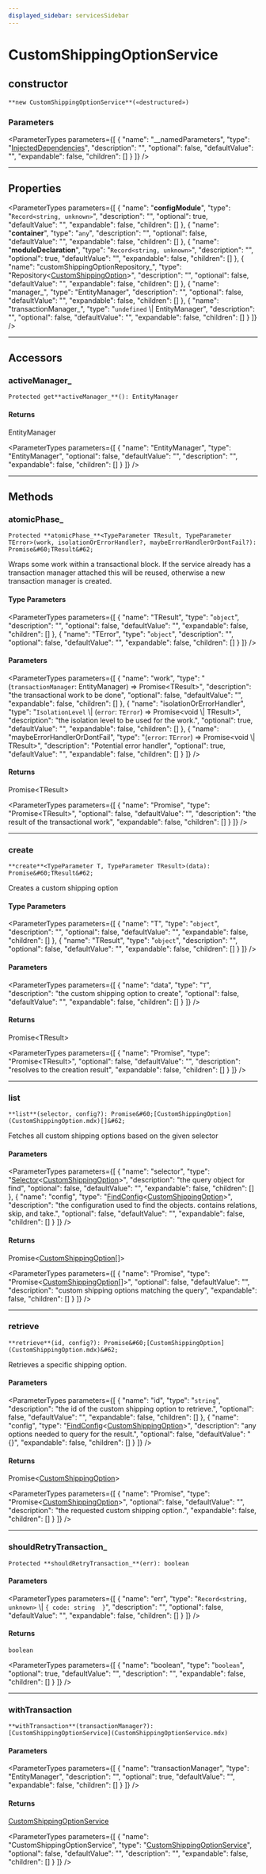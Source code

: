 ```yaml
---
displayed_sidebar: servicesSidebar
---
```



# CustomShippingOptionService

## constructor

`**new CustomShippingOptionService**(«destructured»)`

### Parameters

<ParameterTypes parameters={[
  {
    "name": "__namedParameters",
    "type": "[InjectedDependencies](../types/InjectedDependencies-6.mdx)",
    "description": "",
    "optional": false,
    "defaultValue": "",
    "expandable": false,
    "children": []
  }
]} />

___

## Properties

<ParameterTypes parameters={[
  {
    "name": "__configModule__",
    "type": "`Record<string, unknown>`",
    "description": "",
    "optional": true,
    "defaultValue": "",
    "expandable": false,
    "children": []
  },
  {
    "name": "__container__",
    "type": "`any`",
    "description": "",
    "optional": false,
    "defaultValue": "",
    "expandable": false,
    "children": []
  },
  {
    "name": "__moduleDeclaration__",
    "type": "`Record<string, unknown>`",
    "description": "",
    "optional": true,
    "defaultValue": "",
    "expandable": false,
    "children": []
  },
  {
    "name": "customShippingOptionRepository_",
    "type": "Repository&#60;[CustomShippingOption](CustomShippingOption.mdx)&#62;",
    "description": "",
    "optional": false,
    "defaultValue": "",
    "expandable": false,
    "children": []
  },
  {
    "name": "manager_",
    "type": "EntityManager",
    "description": "",
    "optional": false,
    "defaultValue": "",
    "expandable": false,
    "children": []
  },
  {
    "name": "transactionManager_",
    "type": "`undefined` \\| EntityManager",
    "description": "",
    "optional": false,
    "defaultValue": "",
    "expandable": false,
    "children": []
  }
]} />

___

## Accessors

### activeManager\_

`Protected get**activeManager_**(): EntityManager`

#### Returns

EntityManager

<ParameterTypes parameters={[
  {
    "name": "EntityManager",
    "type": "EntityManager",
    "optional": false,
    "defaultValue": "",
    "description": "",
    "expandable": false,
    "children": []
  }
]} />

___

## Methods

### atomicPhase\_

`Protected **atomicPhase_**<TypeParameter TResult, TypeParameter TError>(work, isolationOrErrorHandler?, maybeErrorHandlerOrDontFail?): Promise&#60;TResult&#62;`

Wraps some work within a transactional block. If the service already has
a transaction manager attached this will be reused, otherwise a new
transaction manager is created.

#### Type Parameters

<ParameterTypes parameters={[
  {
    "name": "TResult",
    "type": "`object`",
    "description": "",
    "optional": false,
    "defaultValue": "",
    "expandable": false,
    "children": []
  },
  {
    "name": "TError",
    "type": "`object`",
    "description": "",
    "optional": false,
    "defaultValue": "",
    "expandable": false,
    "children": []
  }
]} />

#### Parameters

<ParameterTypes parameters={[
  {
    "name": "work",
    "type": "(`transactionManager`: EntityManager) => Promise&#60;TResult&#62;",
    "description": "the transactional work to be done",
    "optional": false,
    "defaultValue": "",
    "expandable": false,
    "children": []
  },
  {
    "name": "isolationOrErrorHandler",
    "type": "`IsolationLevel` \\| (`error`: `TError`) => Promise&#60;void \\| TResult&#62;",
    "description": "the isolation level to be used for the work.",
    "optional": true,
    "defaultValue": "",
    "expandable": false,
    "children": []
  },
  {
    "name": "maybeErrorHandlerOrDontFail",
    "type": "(`error`: `TError`) => Promise&#60;void \\| TResult&#62;",
    "description": "Potential error handler",
    "optional": true,
    "defaultValue": "",
    "expandable": false,
    "children": []
  }
]} />

#### Returns

Promise&#60;TResult&#62;

<ParameterTypes parameters={[
  {
    "name": "Promise",
    "type": "Promise&#60;TResult&#62;",
    "optional": false,
    "defaultValue": "",
    "description": "the result of the transactional work",
    "expandable": false,
    "children": []
  }
]} />

___

### create

`**create**<TypeParameter T, TypeParameter TResult>(data): Promise&#60;TResult&#62;`

Creates a custom shipping option

#### Type Parameters

<ParameterTypes parameters={[
  {
    "name": "T",
    "type": "`object`",
    "description": "",
    "optional": false,
    "defaultValue": "",
    "expandable": false,
    "children": []
  },
  {
    "name": "TResult",
    "type": "`object`",
    "description": "",
    "optional": false,
    "defaultValue": "",
    "expandable": false,
    "children": []
  }
]} />

#### Parameters

<ParameterTypes parameters={[
  {
    "name": "data",
    "type": "`T`",
    "description": "the custom shipping option to create",
    "optional": false,
    "defaultValue": "",
    "expandable": false,
    "children": []
  }
]} />

#### Returns

Promise&#60;TResult&#62;

<ParameterTypes parameters={[
  {
    "name": "Promise",
    "type": "Promise&#60;TResult&#62;",
    "optional": false,
    "defaultValue": "",
    "description": "resolves to the creation result",
    "expandable": false,
    "children": []
  }
]} />

___

### list

`**list**(selector, config?): Promise&#60;[CustomShippingOption](CustomShippingOption.mdx)[]&#62;`

Fetches all custom shipping options based on the given selector

#### Parameters

<ParameterTypes parameters={[
  {
    "name": "selector",
    "type": "[Selector](../types/Selector.mdx)&#60;[CustomShippingOption](CustomShippingOption.mdx)&#62;",
    "description": "the query object for find",
    "optional": false,
    "defaultValue": "",
    "expandable": false,
    "children": []
  },
  {
    "name": "config",
    "type": "[FindConfig](../interfaces/FindConfig.mdx)&#60;[CustomShippingOption](CustomShippingOption.mdx)&#62;",
    "description": "the configuration used to find the objects. contains relations, skip, and take.",
    "optional": false,
    "defaultValue": "",
    "expandable": false,
    "children": []
  }
]} />

#### Returns

Promise&#60;[CustomShippingOption](CustomShippingOption.mdx)[]&#62;

<ParameterTypes parameters={[
  {
    "name": "Promise",
    "type": "Promise&#60;[CustomShippingOption](CustomShippingOption.mdx)[]&#62;",
    "optional": false,
    "defaultValue": "",
    "description": "custom shipping options matching the query",
    "expandable": false,
    "children": []
  }
]} />

___

### retrieve

`**retrieve**(id, config?): Promise&#60;[CustomShippingOption](CustomShippingOption.mdx)&#62;`

Retrieves a specific shipping option.

#### Parameters

<ParameterTypes parameters={[
  {
    "name": "id",
    "type": "`string`",
    "description": "the id of the custom shipping option to retrieve.",
    "optional": false,
    "defaultValue": "",
    "expandable": false,
    "children": []
  },
  {
    "name": "config",
    "type": "[FindConfig](../interfaces/FindConfig.mdx)&#60;[CustomShippingOption](CustomShippingOption.mdx)&#62;",
    "description": "any options needed to query for the result.",
    "optional": false,
    "defaultValue": "{}",
    "expandable": false,
    "children": []
  }
]} />

#### Returns

Promise&#60;[CustomShippingOption](CustomShippingOption.mdx)&#62;

<ParameterTypes parameters={[
  {
    "name": "Promise",
    "type": "Promise&#60;[CustomShippingOption](CustomShippingOption.mdx)&#62;",
    "optional": false,
    "defaultValue": "",
    "description": "the requested custom shipping option.",
    "expandable": false,
    "children": []
  }
]} />

___

### shouldRetryTransaction\_

`Protected **shouldRetryTransaction_**(err): boolean`

#### Parameters

<ParameterTypes parameters={[
  {
    "name": "err",
    "type": "`Record<string, unknown>` \\| ``{ code: string  }``",
    "description": "",
    "optional": false,
    "defaultValue": "",
    "expandable": false,
    "children": []
  }
]} />

#### Returns

`boolean`

<ParameterTypes parameters={[
  {
    "name": "boolean",
    "type": "`boolean`",
    "optional": true,
    "defaultValue": "",
    "description": "",
    "expandable": false,
    "children": []
  }
]} />

___

### withTransaction

`**withTransaction**(transactionManager?): [CustomShippingOptionService](CustomShippingOptionService.mdx)`

#### Parameters

<ParameterTypes parameters={[
  {
    "name": "transactionManager",
    "type": "EntityManager",
    "description": "",
    "optional": true,
    "defaultValue": "",
    "expandable": false,
    "children": []
  }
]} />

#### Returns

[CustomShippingOptionService](CustomShippingOptionService.mdx)

<ParameterTypes parameters={[
  {
    "name": "CustomShippingOptionService",
    "type": "[CustomShippingOptionService](CustomShippingOptionService.mdx)",
    "optional": false,
    "defaultValue": "",
    "description": "",
    "expandable": false,
    "children": []
  }
]} />
